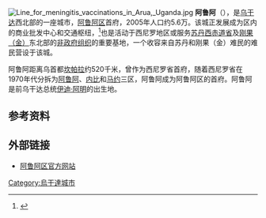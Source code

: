 [[File:Line_for_meningitis_vaccinations_in_Arua,_Uganda.jpg|thumb]]
{{城市|
城市名称=阿鲁阿|
外文名称={{lang|sw|Arua}}|
国家=乌干达|
区=阿鲁阿区|
南北=北|纬度=3|纬分=01|
东西=西|经度=30|经分=56|
海拔=1196|
官方语言=[[斯瓦希里语|斯瓦希里语]]、[[英语|英语]]|
人口=55,583|
统计时间=2005年|
时区=UTC+3|
電話編碼=(+256) 0476|
}}
'''阿鲁阿'''（{{lang|sw|Arua}}），是[[乌干达|乌干达]]西北部的一座城市，[[阿鲁阿区|阿鲁阿区]]首府，2005年人口约5.6万。该城正发展成为区内的商业批发中心和交通枢纽，<ref>{{cite web|language=en|url=http://news.bbc.co.uk/2/hi/business/6129568.stm|script-title=en:Uganda's booming border town|publisher=英国广播公司|date=2006年11月14日|accessdate=2008-06-14|archive-date=2019-10-04|archive-url=https://web.archive.org/web/20191004144310/http://news.bbc.co.uk/2/hi/business/6129568.stm|dead-url=no}}</ref>也是活动于西尼罗地区或服务[[苏丹|苏丹]][[西赤道省|西赤道省]]及[[刚果（金）|刚果（金）]]东北部的[[非政府组织|非政府组织]]的重要基地，一个收容来自苏丹和刚果（金）难民的难民营设于该城。

阿鲁阿距离乌首都[[坎帕拉|坎帕拉]]约520千米，曾作为西尼罗省首府，随着西尼罗省在1970年代分拆为[[阿鲁阿区|阿鲁阿]]、[[内比区|内比]]和[[马约区|马约]]三区，阿鲁阿成为阿鲁阿区的首府。阿鲁阿是前乌干达总统[[伊迪·阿明|伊迪·阿明]]的出生地。

==参考资料==
{{reflist}}

==外部链接==
*[https://web.archive.org/web/20060304083532/http://www.arua.go.ug/ 阿鲁阿区官方网站]

{{DEFAULTSORT:Arua}}
[[Category:烏干達城市|Category:烏干達城市]]
{{Uganda-geo-stub}}